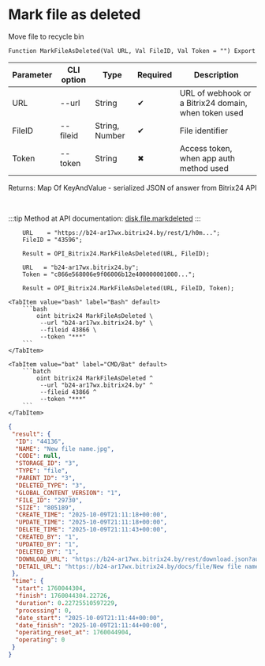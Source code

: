 ﻿---
sidebar_position: 6
description: Mark file as deleted and other functions to work with Bitrix24 in the Open Integration Package, a free open-source integration library for 1C:Enterprise 8, OneScript and CLI
keywords: [1C, 1С, 1С:Enterprise, 1С:Enterprise 8.3, API, Integration, Services, Exchange, OneScript, CLI, Bitrix24]
---


# Mark file as deleted
 Move file to recycle bin



`Function MarkFileAsDeleted(Val URL, Val FileID, Val Token = "") Export`

  | Parameter | CLI option | Type | Required | Description |
  |-|-|-|-|-|
  | URL | --url | String | &#x2714; | URL of webhook or a Bitrix24 domain, when token used |
  | FileID | --fileid | String, Number | &#x2714; | File identifier |
  | Token | --token | String | &#x2716; | Access token, when app auth method used |

  
  Returns:  Map Of KeyAndValue - serialized JSON of answer from Bitrix24 API

<br/>

:::tip
Method at API documentation: [disk.file.markdeleted](https://dev.1c-bitrix.ru/rest_help/disk/file/disk_file_markdeleted.php)
:::
<br/>


```bsl title="1C:Enterprise/OneScript code example"
    URL    = "https://b24-ar17wx.bitrix24.by/rest/1/h0m...";
    FileID = "43596";

    Result = OPI_Bitrix24.MarkFileAsDeleted(URL, FileID);

    URL   = "b24-ar17wx.bitrix24.by";
    Token = "c866e568006e9f06006b12e400000001000...";

    Result = OPI_Bitrix24.MarkFileAsDeleted(URL, FileID, Token);
```
 

 <Tabs>
  
    <TabItem value="bash" label="Bash" default>
        ```bash
            oint bitrix24 MarkFileAsDeleted \
             --url "b24-ar17wx.bitrix24.by" \
             --fileid 43866 \
             --token "***"
        ```
    </TabItem>
  
    <TabItem value="bat" label="CMD/Bat" default>
        ```batch
            oint bitrix24 MarkFileAsDeleted ^
             --url "b24-ar17wx.bitrix24.by" ^
             --fileid 43866 ^
             --token "***"
        ```
    </TabItem>
</Tabs>


```json title="Result"
{
 "result": {
  "ID": "44136",
  "NAME": "New file name.jpg",
  "CODE": null,
  "STORAGE_ID": "3",
  "TYPE": "file",
  "PARENT_ID": "3",
  "DELETED_TYPE": "3",
  "GLOBAL_CONTENT_VERSION": "1",
  "FILE_ID": "29730",
  "SIZE": "805189",
  "CREATE_TIME": "2025-10-09T21:11:18+00:00",
  "UPDATE_TIME": "2025-10-09T21:11:18+00:00",
  "DELETE_TIME": "2025-10-09T21:11:43+00:00",
  "CREATED_BY": "1",
  "UPDATED_BY": "1",
  "DELETED_BY": "1",
  "DOWNLOAD_URL": "https://b24-ar17wx.bitrix24.by/rest/download.json?auth=a932e868006e9f06006b12e400000001000007cb4f91548f2b14466d71cee6bef90289&token=disk%7CaWQ9NDQxMzYmXz1KYnUxaDFjZmpnRHRrUXAzcll1clJkZ2t4dGlncFM2aA%3D%3D%7CImRvd25sb2FkfGRpc2t8YVdROU5EUXhNelltWHoxS1luVXhhREZqWm1wblJIUnJVWEF6Y2xsMWNsSmtaMnQ0ZEdsbmNGTTJhQT09fGE5MzJlODY4MDA2ZTlmMDYwMDZiMTJlNDAwMDAwMDAxMDAwMDA3Y2I0ZjkxNTQ4ZjJiMTQ0NjZkNzFjZWU2YmVmOTAyODki.h1%2Bu4Jv1xF4zY4F5NymH6VOfLks6rWP5w2MtVaVQSHk%3D",
  "DETAIL_URL": "https://b24-ar17wx.bitrix24.by/docs/file/New file name.jpgi17600443036534i"
 },
 "time": {
  "start": 1760044304,
  "finish": 1760044304.22726,
  "duration": 0.22725510597229,
  "processing": 0,
  "date_start": "2025-10-09T21:11:44+00:00",
  "date_finish": "2025-10-09T21:11:44+00:00",
  "operating_reset_at": 1760044904,
  "operating": 0
 }
}
```
